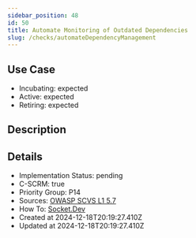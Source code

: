```yaml
---
sidebar_position: 48
id: 50
title: Automate Monitoring of Outdated Dependencies
slug: /checks/automateDependencyManagement
---
```


## Use Case
<!-- LEVELS:START -->
- Incubating: expected
- Active: expected
- Retiring: expected
<!-- LEVELS:END -->

<!-- DESCRIPTION:START -->
## Description
<!-- DESCRIPTION:END -->

<!-- DETAILS:START -->
## Details
- Implementation Status: pending
- C-SCRM: true
- Priority Group: P14
- Sources: [OWASP SCVS L1 5.7](https://scvs.owasp.org/scvs/v5-component-analysis/)
- How To: [Socket.Dev](https://socket.dev/)
- Created at 2024-12-18T20:19:27.410Z
- Updated at 2024-12-18T20:19:27.410Z
<!-- DETAILS:END -->
